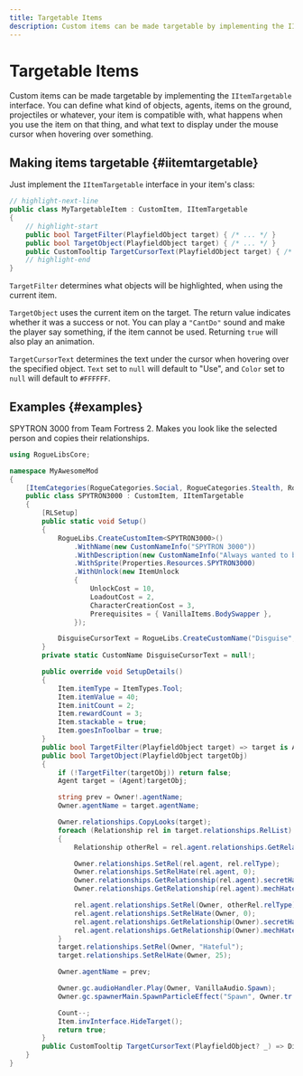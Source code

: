 ```yaml
---
title: Targetable Items
description: Custom items can be made targetable by implementing the IItemTargetable interface. You can define what kind of objects, agents, items on the ground, projectiles or whatever, your item is compatible with, what happens when you use the item on that thing, and what text to display under the mouse cursor when hovering over something.
---
```


# Targetable Items

Custom items can be made targetable by implementing the `IItemTargetable` interface. You can define what kind of objects, agents, items on the ground, projectiles or whatever, your item is compatible with, what happens when you use the item on that thing, and what text to display under the mouse cursor when hovering over something.

## Making items targetable {#iitemtargetable}

Just implement the `IItemTargetable` interface in your item's class:

```csharp title="/MyAwesomeProject/MyTargetableItem.cs"
// highlight-next-line
public class MyTargetableItem : CustomItem, IItemTargetable
{
    // highlight-start
    public bool TargetFilter(PlayfieldObject target) { /* ... */ }
    public bool TargetObject(PlayfieldObject target) { /* ... */ }
    public CustomTooltip TargetCursorText(PlayfieldObject target) { /* ... */ }
    // highlight-end
}
```

`TargetFilter` determines what objects will be highlighted, when using the current item.

`TargetObject` uses the current item on the target. The return value indicates whether it was a success or not. You can play a `"CantDo"` sound and make the player say something, if the item cannot be used. Returning `true` will also play an animation.

`TargetCursorText` determines the text under the cursor when hovering over the specified object. `Text` set to `null` will default to "Use", and `Color` set to `null` will default to `#FFFFFF`.

## Examples {#examples}

<Tabs>
<TabItem value="SPYTRON 3000">

SPYTRON 3000 from Team Fortress 2. Makes you look like the selected person and copies their relationships.

```csharp title="/MyAwesomeProject/SPYTRON3000.cs"
using RogueLibsCore;

namespace MyAwesomeMod
{
    [ItemCategories(RogueCategories.Social, RogueCategories.Stealth, RogueCategories.Technology, RogueCategories.Usable)]
    public class SPYTRON3000 : CustomItem, IItemTargetable
    {
        [RLSetup]
        public static void Setup()
        {
            RogueLibs.CreateCustomItem<SPYTRON3000>()
                .WithName(new CustomNameInfo("SPYTRON 3000"))
                .WithDescription(new CustomNameInfo("Always wanted to be someone else? Now you can!"))
                .WithSprite(Properties.Resources.SPYTRON3000)
                .WithUnlock(new ItemUnlock
                {
                    UnlockCost = 10,
                    LoadoutCost = 2,
                    CharacterCreationCost = 3,
                    Prerequisites = { VanillaItems.BodySwapper },
                });

            DisguiseCursorText = RogueLibs.CreateCustomName("Disguise", NameTypes.Interface, new CustomNameInfo("Disguise as"));
        }
        private static CustomName DisguiseCursorText = null!;

        public override void SetupDetails()
        {
            Item.itemType = ItemTypes.Tool;
            Item.itemValue = 40;
            Item.initCount = 2;
            Item.rewardCount = 3;
            Item.stackable = true;
            Item.goesInToolbar = true;
        }
        public bool TargetFilter(PlayfieldObject target) => target is Agent a && a != Owner;
        public bool TargetObject(PlayfieldObject targetObj)
        {
            if (!TargetFilter(targetObj)) return false;
            Agent target = (Agent)targetObj;

            string prev = Owner!.agentName;
            Owner.agentName = target.agentName;

            Owner.relationships.CopyLooks(target);
            foreach (Relationship rel in target.relationships.RelList)
            {
                Relationship otherRel = rel.agent.relationships.GetRelationship(target);

                Owner.relationships.SetRel(rel.agent, rel.relType);
                Owner.relationships.SetRelHate(rel.agent, 0);
                Owner.relationships.GetRelationship(rel.agent).secretHate = rel.secretHate;
                Owner.relationships.GetRelationship(rel.agent).mechHate = rel.mechHate;

                rel.agent.relationships.SetRel(Owner, otherRel.relType);
                rel.agent.relationships.SetRelHate(Owner, 0);
                rel.agent.relationships.GetRelationship(Owner).secretHate = otherRel.secretHate;
                rel.agent.relationships.GetRelationship(Owner).mechHate = otherRel.mechHate;
            }
            target.relationships.SetRel(Owner, "Hateful");
            target.relationships.SetRelHate(Owner, 25);

            Owner.agentName = prev;

            Owner.gc.audioHandler.Play(Owner, VanillaAudio.Spawn);
            Owner.gc.spawnerMain.SpawnParticleEffect("Spawn", Owner.tr.position, 0f);

            Count--;
            Item.invInterface.HideTarget();
            return true;
        }
        public CustomTooltip TargetCursorText(PlayfieldObject? _) => DisguiseCursorText;
    }
}
```

</TabItem>
</Tabs>
